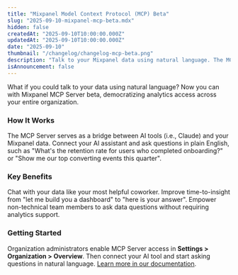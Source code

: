 ```yaml
---
title: "Mixpanel Model Context Protocol (MCP) Beta"
slug: "2025-09-10-mixpanel-mcp-beta.mdx"
hidden: false
createdAt: "2025-09-10T10:00:00.000Z"
updatedAt: "2025-09-10T10:00:00.000Z"
date: "2025-09-10"
thumbnail: "/changelog/changelog-mcp-beta.png"
description: "Talk to your Mixpanel data using natural language. The MCP Server enables AI tools like Claude to directly query your analytics data, democratizing insights across your entire organization."
isAnnouncement: false
---
```


<ChangelogPostHeader
date="2025-09-10"
image="/changelog/changelog-mcp-beta.png"
title="Mixpanel Model Context Protocol (MCP) Beta"
/>

What if you could talk to your data using natural language? Now you can with Mixpanel MCP Server beta, democratizing analytics access across your entire organization.

### How It Works

The MCP Server serves as a bridge between AI tools (i.e., Claude) and your Mixpanel data. Connect your AI assistant and ask questions in plain English, such as "What's the retention rate for users who completed onboarding?" or "Show me our top converting events this quarter".
### Key Benefits
Chat with your data like your most helpful coworker. Improve time-to-insight from "let me build you a dashboard" to "here is your answer". Empower non-technical team members to ask data questions without requiring analytics support.

### Getting Started
Organization administrators enable MCP Server access in **Settings > Organization > Overview**. Then connect your AI tool and start asking questions in natural language. [Learn more in our documentation](/docs/features/mcp).
